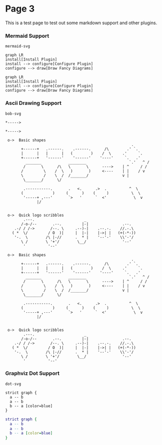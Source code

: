 # Page 3

This is a test page to test out some markdown support and other plugins.


### Mermaid Support

`mermaid-svg`

```mermaid-svg
graph LR
install[Install Plugin]
install --> configure[Configure Plugin]
configure --> draw[Draw Fancy Diagrams]
```

```mermaid
graph LR
install[Install Plugin]
install --> configure[Configure Plugin]
configure --> draw[Draw Fancy Diagrams]
```

### Ascii Drawing Support

`bob-svg`

```bob-svg
*----->
```

```bob
*----->
```

```bob-svg
 o->  Basic shapes
                                                        .
       +------+   .------.    .------.      /\        .' `.
       |      |   |      |   (        )    /  \     .'     `.
       +------+   '------'    '------'    '----'     `.   .'
         _______            ________                   `.'   ^ /
        /       \      /\   \       \      ---->    | ^     / /
       /         \    /  \   )       )     <----    | |    / v
       \         /    \  /  /_______/               v |
        \_______/      \/

        .-----------.       .   <.      .>  .          ^  \
       (             )     (      )    (     )          \  \
        '-----+ ,---'       `>   '      `  <'            \  v
              |/


 o->  Quick logo scribbles
        .---.                      _
       /-o-/--       .--.         |-|               .--.
    .-/ / /->       /--. \     .--)-|    .--.-.    //.-.\
   ( *  \/         / O  )|     |  |-|    |->| |   (+(-*-))
    '-.  \        /\ |-//      .  * |    '--'-'    \\'-'/
       \ /        \ '+'/        \__/                '--'
        '          '--'

```

```bob
 o->  Basic shapes
                                                        .
       +------+   .------.    .------.      /\        .' `.
       |      |   |      |   (        )    /  \     .'     `.
       +------+   '------'    '------'    '----'     `.   .'
         _______            ________                   `.'   ^ /
        /       \      /\   \       \      ---->    | ^     / /
       /         \    /  \   )       )     <----    | |    / v
       \         /    \  /  /_______/               v |
        \_______/      \/

        .-----------.       .   <.      .>  .          ^  \
       (             )     (      )    (     )          \  \
        '-----+ ,---'       `>   '      `  <'            \  v
              |/


 o->  Quick logo scribbles
        .---.                      _
       /-o-/--       .--.         |-|               .--.
    .-/ / /->       /--. \     .--)-|    .--.-.    //.-.\
   ( *  \/         / O  )|     |  |-|    |->| |   (+(-*-))
    '-.  \        /\ |-//      .  * |    '--'-'    \\'-'/
       \ /        \ '+'/        \__/                '--'
        '          '--'

```

### Graphviz Dot Support

`dot-svg`

```dot-svg
strict graph {
  a -- b
  a -- b
  b -- a [color=blue]
}
```

```dot
strict graph {
  a -- b
  a -- b
  b -- a [color=blue]
}
```
